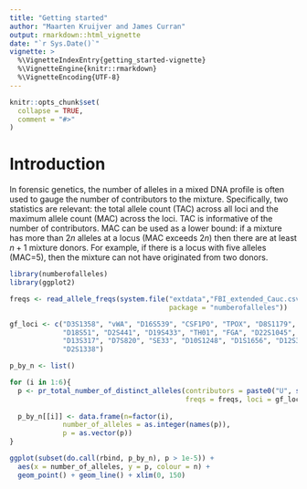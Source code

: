 ```yaml
---
title: "Getting started"
author: "Maarten Kruijver and James Curran"
output: rmarkdown::html_vignette
date: "`r Sys.Date()`"
vignette: >
  %\VignetteIndexEntry{getting_started-vignette}
  %\VignetteEngine{knitr::rmarkdown}
  %\VignetteEncoding{UTF-8}
---
```


```r
knitr::opts_chunk$set(
  collapse = TRUE,
  comment = "#>"
)
```

# Introduction
In forensic genetics, the number of alleles in a mixed DNA profile is often used to gauge the number of contributors to the mixture. Specifically, two statistics are relevant: the total allele count (TAC) across all loci and the maximum allele count (MAC) across the loci. TAC is informative of the number of contributors. MAC can be used as a lower bound: if a mixture has more than $2n$ alleles at a locus (MAC exceeds $2n$) then there are at least $n+1$ mixture donors. For example, if there is a locus with five alleles (MAC=5), then the mixture can not have originated from two donors.


```r
library(numberofalleles)
library(ggplot2)

freqs <- read_allele_freqs(system.file("extdata","FBI_extended_Cauc.csv", 
                                       package = "numberofalleles"))

gf_loci <- c("D3S1358", "vWA", "D16S539", "CSF1PO", "TPOX", "D8S1179", "D21S11", 
             "D18S51", "D2S441", "D19S433", "TH01", "FGA", "D22S1045", "D5S818", 
             "D13S317", "D7S820", "SE33", "D10S1248", "D1S1656", "D12S391", 
             "D2S1338")
```


```r
p_by_n <- list()

for (i in 1:6){
  p <- pr_total_number_of_distinct_alleles(contributors = paste0("U", seq(i)), 
                                           freqs = freqs, loci = gf_loci)
  
  p_by_n[[i]] <- data.frame(n=factor(i),
             number_of_alleles = as.integer(names(p)),
             p = as.vector(p))
}
```

```r
ggplot(subset(do.call(rbind, p_by_n), p > 1e-5)) + 
  aes(x = number_of_alleles, y = p, colour = n) + 
  geom_point() + geom_line() + xlim(0, 150)
```
